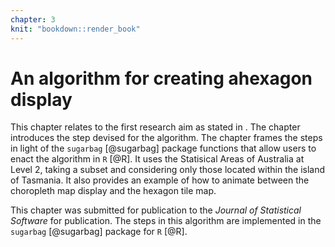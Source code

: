 ```yaml
---
chapter: 3
knit: "bookdown::render_book"
---
```



# An algorithm for creating a\ntessellated hexagon display {#ch:algorithm}

This chapter relates to the first research aim as stated in \ref{sec:aims}.
The chapter introduces the step devised for the algorithm.
The chapter frames the steps in light of the `sugarbag` [@sugarbag] package functions that allow users to enact the algorithm in `R` [@R]. It uses the Statisical Areas of Australia at Level 2, taking a subset and considering only those located within the island of Tasmania.
It also provides an example of how to animate between the choropleth map display and the hexagon tile map.


This chapter was submitted for publication to the *Journal of Statistical Software* for publication. 
The steps in this algorithm are implemented in the `sugarbag` [@sugarbag] package for `R` [@R].

\includepdf[pages = {1-}, scale=0.8]{statement-of-contribution_algorithm.pdf}

\includepdf[pages = {1-}, scale=1]{03-algorithm.pdf}
